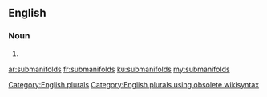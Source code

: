 ==English==

===Noun===
{{head|en}}

# {{plural of|submanifold}}

[[Category:English plurals]][[Category:English plurals using obsolete wikisyntax]]

[[ar:submanifolds]]
[[fr:submanifolds]]
[[ku:submanifolds]]
[[my:submanifolds]]